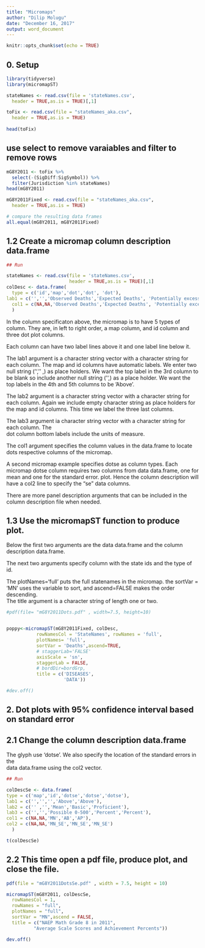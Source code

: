 ```yaml
---
title: "Micromaps"
author: "Dilip Molugu"
date: "December 16, 2017"
output: word_document
---
```


```r
knitr::opts_chunk$set(echo = TRUE)
```

## 0. Setup

```r
library(tidyverse)
library(micromapST)
```



```r
stateNames <- read.csv(file = 'stateNames.csv',
  header = TRUE,as.is = TRUE)[,1]

toFix <- read.csv(file = "stateNames_aka.csv",
  header = TRUE,as.is = TRUE)
   
head(toFix)
```
## use select to remove varaiables and filter to remove rows
```r
mG8Y2011 <- toFix %>% 
  select(-(SigDiff:SigSymbol)) %>%
  filter(Jurisdiction %in% stateNames)
head(mG8Y2011)
```

```r
mG8Y2011Fixed <- read.csv(file = "stateNames_aka.csv",
  header = TRUE,as.is = TRUE)

# compare the resulting data frames
all.equal(mG8Y2011, mG8Y2011Fixed)
```


## 1.2 Create a micromap column description data.frame
```r
## Run

stateNames <- read.csv(file = 'stateNames.csv',
                       header = TRUE,as.is = TRUE)[,1]
colDesc <- data.frame(
  type = c('id','map','dot','dot', 'dot'),
lab1 = c('','','Observed Deaths','Expected Deaths', 'Potentially excess deaths'),
  col1 = c(NA,NA,'Observed Deaths','Expected Deaths', 'Potentially excess deaths')
  )
```

In the column specificaton above, the micromap is to have
5 types of column.  They are, in left to right order, a map
column, and id column and three dot plot columns.

Each column can have two label lines above it and one
label line below it.  

The lab1 argument is a character string vector with
a character string for each column. The map and id
columns have automatic labels.  We enter two null
string ('', '' ,) as place holders. We want the top
label in the 3rd column to be blank so include another null
string ('',) as a place holder. We want the top labels
in the 4th and 5th columns to be 'Above'.   

The lab2 argument is a character string vector with a
character string for each column.  Again we include
empty character string as place holders for the map
and id columns. This time we label the three last columns.

The lab3 argument ia character string vector with a
character string for each column. The   
dot column bottom labels include the units of measure.

The col1 argument specifies the column values in the data.frame
to locate dots respective columns of the micromap.

A second micromap example specifies dotse as column types. 
Each micromap dotse column requires two columns
from data data.frame, one for mean and one for the standard error. 
plot. Hence the column description will have a col2 line
to specify the "se" data columns.  

There are more panel description arguments that can be included
in the column description file when needed.

## 1.3 Use the micromapST function to produce plot. 

Below the first two arguments are the data data.frame
and the column description data.frame.  

The next two arguments specify column with the
state ids and the type of id. 

The plotNames='full' puts the full statenames in the micromap.
the sortVar = 'MN' uses the variable to sort,
and ascend=FALSE makes the order descending.  
The title argument is a character string of length one or two.  

```r
#pdf(file= "mG8Y2011Dots.pdf" , width=7.5, height=10)


poppy<-micromapST(mG8Y2011Fixed, colDesc,
           rowNamesCol = 'StateNames', rowNames = 'full',
           plotNames= 'full',
           sortVar = 'Deaths',ascend=TRUE,
           # staggerLab='FALSE'
           axisScale = 'sn',
           staggerLab = FALSE,
           # bordDir=bordGrp,
           title = c('DISEASES',
                     'DATA'))

#dev.off()
```


## 2. Dot plots with 95% confidence interval based on standard error

## 2.1 Change the column description data.frame

The glyph use 'dotse'.  We also specify
the location of the standard errors in the  
data data.frame using the col2 vector.

```r
## Run

colDescSe <- data.frame(
type = c('map','id','dotse','dotse','dotse'),
lab1 = c('','','','Above','Above'),
lab2 = c('' ,'','Mean','Basic','Proficient'),
lab3 = c('','','Possible 0-500','Percent','Percent'),
col1 = c(NA,NA,'MN','AB','AP'),
col2 = c(NA,NA,'MN_SE','MN_SE','MN_SE')
  )

t(colDescSe)
```


## 2.2 This time open a pdf file, produce plot, and close the file.  

```r
pdf(file = "mG8Y2011DotsSe.pdf" , width = 7.5, height = 10)

micromapST(mG8Y2011, colDescSe,
  rowNamesCol = 1,
  rowNames = "full",
  plotNames = "full",
  sortVar = "MN",ascend = FALSE,
  title = c("NAEP Math Grade 8 in 2011",
          "Average Scale Scores and Achievement Percents"))

dev.off()
```

